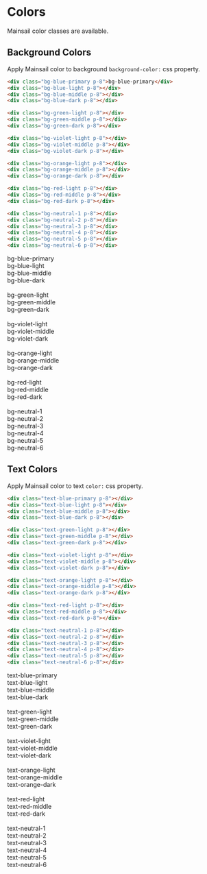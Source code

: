

<Meta title="CSS Only/Colors" />

# Colors

Mainsail color classes are available.

## Background Colors

Apply Mainsail color to background `background-color:` css property.

```html
<div class="bg-blue-primary p-8">bg-blue-primary</div>
<div class="bg-blue-light p-8"></div>
<div class="bg-blue-middle p-8"></div>
<div class="bg-blue-dark p-8"></div>

<div class="bg-green-light p-8"></div>
<div class="bg-green-middle p-8"></div>
<div class="bg-green-dark p-8"></div>

<div class="bg-violet-light p-8"></div>
<div class="bg-violet-middle p-8"></div>
<div class="bg-violet-dark p-8"></div>

<div class="bg-orange-light p-8"></div>
<div class="bg-orange-middle p-8"></div>
<div class="bg-orange-dark p-8"></div>

<div class="bg-red-light p-8"></div>
<div class="bg-red-middle p-8"></div>
<div class="bg-red-dark p-8"></div>

<div class="bg-neutral-1 p-8"></div>
<div class="bg-neutral-2 p-8"></div>
<div class="bg-neutral-3 p-8"></div>
<div class="bg-neutral-4 p-8"></div>
<div class="bg-neutral-5 p-8"></div>
<div class="bg-neutral-6 p-8"></div>
```

<Canvas>
    <div class="body-text sm">
        <div class="bg-blue-primary p-8">bg-blue-primary</div>
        <div class="bg-blue-light p-8">bg-blue-light</div>
        <div class="bg-blue-middle p-8 text-blue-light">bg-blue-middle</div>
        <div class="bg-blue-dark p-8 text-blue-light">bg-blue-dark</div>
        <br />
        <div class="bg-green-light p-8">bg-green-light</div>
        <div class="bg-green-middle p-8">bg-green-middle</div>
        <div class="bg-green-dark p-8 text-green-light">bg-green-dark</div>
        <br />
        <div class="bg-violet-light p-8">bg-violet-light</div>
        <div class="bg-violet-middle p-8 text-violet-light">
            bg-violet-middle
        </div>
        <div class="bg-violet-dark p-8 text-violet-light">bg-violet-dark</div>
        <br />
        <div class="bg-orange-light p-8">bg-orange-light</div>
        <div class="bg-orange-middle p-8">bg-orange-middle</div>
        <div class="bg-orange-dark p-8">bg-orange-dark</div>
        <br />
        <div class="bg-red-light p-8">bg-red-light</div>
        <div class="bg-red-middle p-8">bg-red-middle</div>
        <div class="bg-red-dark p-8 text-red-light">bg-red-dark</div>
        <br />
        <div class="bg-neutral-1 p-8 text-neutral-6">bg-neutral-1</div>
        <div class="bg-neutral-2 p-8 text-neutral-6">bg-neutral-2</div>
        <div class="bg-neutral-3 p-8">bg-neutral-3</div>
        <div class="bg-neutral-4 p-8">bg-neutral-4</div>
        <div class="bg-neutral-5 p-8">bg-neutral-5</div>
        <div class="bg-neutral-6 p-8">bg-neutral-6</div>
    </div>
</Canvas>

## Text Colors

Apply Mainsail color to text `color:` css property.

```html
<div class="text-blue-primary p-8"></div>
<div class="text-blue-light p-8"></div>
<div class="text-blue-middle p-8"></div>
<div class="text-blue-dark p-8"></div>

<div class="text-green-light p-8"></div>
<div class="text-green-middle p-8"></div>
<div class="text-green-dark p-8"></div>

<div class="text-violet-light p-8"></div>
<div class="text-violet-middle p-8"></div>
<div class="text-violet-dark p-8"></div>

<div class="text-orange-light p-8"></div>
<div class="text-orange-middle p-8"></div>
<div class="text-orange-dark p-8"></div>

<div class="text-red-light p-8"></div>
<div class="text-red-middle p-8"></div>
<div class="text-red-dark p-8"></div>

<div class="text-neutral-1 p-8"></div>
<div class="text-neutral-2 p-8"></div>
<div class="text-neutral-3 p-8"></div>
<div class="text-neutral-4 p-8"></div>
<div class="text-neutral-5 p-8"></div>
<div class="text-neutral-6 p-8"></div>
```

<Canvas>
    <div class="body-text lg">
        <div class="text-blue-primary p-8">text-blue-primary</div>
        <div class="text-blue-light p-8">text-blue-light</div>
        <div class="text-blue-middle p-8">text-blue-middle</div>
        <div class="text-blue-dark p-8">text-blue-dark</div>
        <br />
        <div class="text-green-light p-8">text-green-light</div>
        <div class="text-green-middle p-8">text-green-middle</div>
        <div class="text-green-dark p-8">text-green-dark</div>
        <br />
        <div class="text-violet-light p-8">text-violet-light</div>
        <div class="text-violet-middle p-8">text-violet-middle</div>
        <div class="text-violet-dark p-8">text-violet-dark</div>
        <br />
        <div class="text-orange-light p-8">text-orange-light</div>
        <div class="text-orange-middle p-8">text-orange-middle</div>
        <div class="text-orange-dark p-8">text-orange-dark</div>
        <br />
        <div class="text-red-light p-8">text-red-light</div>
        <div class="text-red-middle p-8">text-red-middle</div>
        <div class="text-red-dark p-8">text-red-dark</div>
        <br />
        <div class="text-neutral-1 p-8">text-neutral-1</div>
        <div class="text-neutral-2 p-8">text-neutral-2</div>
        <div class="text-neutral-3 p-8">text-neutral-3</div>
        <div class="text-neutral-4 p-8">text-neutral-4</div>
        <div class="text-neutral-5 p-8">text-neutral-5</div>
        <div class="text-neutral-6 p-8">text-neutral-6</div>
    </div>
</Canvas>
